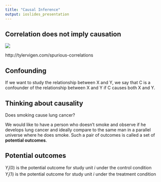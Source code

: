 ```yaml
---
title: "Causal Inference"
output: ioslides_presentation
---
```


## Correlation does not imply causation

![](images/divorce_margarine.png)

http://tylervigen.com/spurious-correlations

## Confounding

If we want to study the relationship between X and Y, we say that C is a confounder of the relationship between X and Y if C causes both X and Y.

## Thinking about causality

Does smoking cause lung cancer?

We would like to have a person who doesn't smoke and observe if he develops lung cancer and ideally compare to the same man in a parallel universe where he does smoke. Such a pair of outcomes is called a set of **potential outcomes**.

## Potential outcomes

$Y_i(0)$ is the potential outcome for study unit $i$ under the control condition
$Y_i(1)$ is the potential outcome for study unit $i$ under the treatment condition